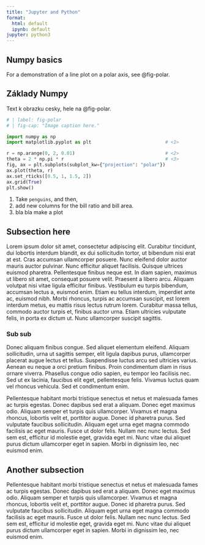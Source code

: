 ```yaml
---
title: "Jupyter and Python"
format:
  html: default
  ipynb: default
jupyter: python3
---
```


:::  {.content-visible when-profile="english"}
# Numpy basics

For a demonstration of a line plot on a polar axis, see @fig-polar.

:::

::: {.content-visible when-profile="czech"}
# Základy Numpy
Text k obrazku cesky, hele na @fig-polar.
:::

```python
# | label: fig-polar
# | fig-cap: "Image caption here."

import numpy as np
import matplotlib.pyplot as plt                           # <1>

r = np.arange(0, 2, 0.01)                                 # <2>
theta = 2 * np.pi * r                                     # <3>
fig, ax = plt.subplots(subplot_kw={"projection": "polar"})
ax.plot(theta, r)
ax.set_rticks([0.5, 1, 1.5, 2])
ax.grid(True)
plt.show()
```
1. Take `penguins`, and then,
2. add new columns for the bill ratio and bill area.
3. bla bla make a plot


## Subsection here

Lorem ipsum dolor sit amet, consectetur adipiscing elit. Curabitur tincidunt, dui lobortis interdum blandit, ex dui sollicitudin tortor, ut bibendum nisi erat at est. Cras accumsan ullamcorper posuere. Nunc eleifend dolor auctor mauris auctor pulvinar. Nunc efficitur aliquet facilisis. Quisque ultrices euismod pharetra. Pellentesque finibus neque est. In diam sapien, maximus ut libero sit amet, consequat posuere velit. Praesent a libero arcu. Aliquam volutpat nisi vitae ligula efficitur finibus. Vestibulum eu turpis bibendum, accumsan lectus a, euismod enim. Etiam eu tellus interdum, imperdiet ante ac, euismod nibh. Morbi rhoncus, turpis ac accumsan suscipit, est lorem interdum metus, eu mattis risus lectus rutrum lorem. Curabitur massa tellus, commodo auctor turpis et, finibus auctor urna. Etiam ultricies vulputate felis, in porta ex dictum ut. Nunc ullamcorper suscipit sagittis.

### Sub sub
Donec aliquam finibus congue. Sed aliquet elementum eleifend. Aliquam sollicitudin, urna ut sagittis semper, elit ligula dapibus purus, ullamcorper placerat augue lectus et tellus. Suspendisse luctus arcu sed ultricies varius. Aenean eu neque a orci pretium finibus. Proin condimentum diam in risus ornare viverra. Phasellus congue odio sapien, eu tempor leo facilisis nec. Sed ut ex lacinia, faucibus elit eget, pellentesque felis. Vivamus luctus quam vel rhoncus vehicula. Sed et condimentum enim.

Pellentesque habitant morbi tristique senectus et netus et malesuada fames ac turpis egestas. Donec dapibus sed erat a aliquam. Donec eget maximus odio. Aliquam semper et turpis quis ullamcorper. Vivamus et magna rhoncus, lobortis velit et, porttitor augue. Donec id pharetra purus. Sed vulputate faucibus sollicitudin. Aliquam eget urna eget magna commodo facilisis ac eget mauris. Fusce ut dolor felis. Nullam nec nunc lectus. Sed sem est, efficitur id molestie eget, gravida eget mi. Nunc vitae dui aliquet purus dictum ullamcorper eget in sapien. Morbi in dignissim leo, nec euismod enim.

## Another subsection

Pellentesque habitant morbi tristique senectus et netus et malesuada fames ac turpis egestas. Donec dapibus sed erat a aliquam. Donec eget maximus odio. Aliquam semper et turpis quis ullamcorper. Vivamus et magna rhoncus, lobortis velit et, porttitor augue. Donec id pharetra purus. Sed vulputate faucibus sollicitudin. Aliquam eget urna eget magna commodo facilisis ac eget mauris. Fusce ut dolor felis. Nullam nec nunc lectus. Sed sem est, efficitur id molestie eget, gravida eget mi. Nunc vitae dui aliquet purus dictum ullamcorper eget in sapien. Morbi in dignissim leo, nec euismod enim.